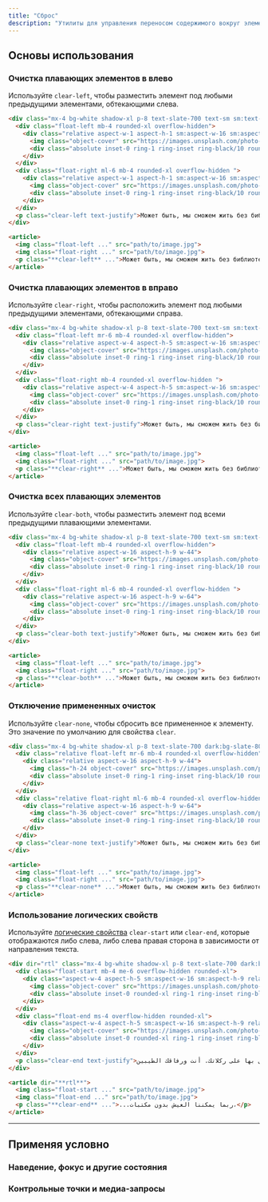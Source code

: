 ```yaml
---
title: "Сброс"
description: "Утилиты для управления переносом содержимого вокруг элемента."
---
```




## Основы использования

### Очистка плавающих элементов в влево

Используйте `clear-left`, чтобы разместить элемент под любыми предыдущими элементами, обтекающими слева.

```html {{ example: { resizable: true, p: 'none' } }}
<div class="mx-4 bg-white shadow-xl p-8 text-slate-700 text-sm sm:text-base leading-6 sm:leading-7 dark:bg-slate-800 dark:text-slate-400">
  <div class="float-left mb-4 rounded-xl overflow-hidden">
    <div class="relative aspect-w-1 aspect-h-1 sm:aspect-w-16 sm:aspect-h-9 w-24 sm:w-44">
      <img class="object-cover" src="https://images.unsplash.com/photo-1554629947-334ff61d85dc?ixid=MnwxMjA3fDB8MHxwaG90by1wYWdlfHx8fGVufDB8fHx8&ixlib=rb-1.2.1&auto=format&fit=crop&w=320&q=80" />
      <div class="absolute inset-0 ring-1 ring-inset ring-black/10 rounded-xl"></div>
    </div>
  </div>
  <div class="float-right ml-6 mb-4 rounded-xl overflow-hidden ">
    <div class="relative aspect-w-1 aspect-h-1 sm:aspect-w-16 sm:aspect-h-9 w-40 sm:w-64">
      <img class="object-cover" src="https://images.unsplash.com/photo-1554629947-334ff61d85dc?ixid=MnwxMjA3fDB8MHxwaG90by1wYWdlfHx8fGVufDB8fHx8&ixlib=rb-1.2.1&auto=format&fit=crop&w=320&q=80" />
      <div class="absolute inset-0 ring-1 ring-inset ring-black/10 rounded-xl"></div>
    </div>
  </div>
  <p class="clear-left text-justify">Может быть, мы сможем жить без библиотек, такие люди, как ты и я. Может быть. Конечно, мы слишком стары, чтобы изменить мир, но как насчет того ребенка, который сел, открыл книгу прямо сейчас в отделении местной библиотеки и нашел рисунки пи-пи и пи-пи на Коте в Шляпа и пять китайских братьев? Разве ОН не заслуживает лучшего? Смотреть. Если вы думаете, что речь идет о просроченных штрафах и недостающих книгах, вам лучше подумать еще раз. Речь идет о праве этого ребенка читать книгу, не искажая свой разум! Или: может быть, это тебя заводит, Сайнфелд; может быть, это то, как ты получаешь удовольствие. Ты и твои веселые приятели.</p>
</div>
```

```html
<article>
  <img class="float-left ..." src="path/to/image.jpg">
  <img class="float-right ..." src="path/to/image.jpg">
  <p class="**clear-left** ...">Может быть, мы сможем жить без библиотек...</p>
</article>
```

### Очистка плавающих элементов в вправо

Используйте `clear-right`, чтобы расположить элемент под любыми предыдущими элементами, обтекающими справа.

```html {{ example: { resizable: true, p: 'none' } }}
<div class="mx-4 bg-white shadow-xl p-8 text-slate-700 text-sm sm:text-base leading-6 sm:leading-7 dark:bg-slate-800 dark:text-slate-400">
  <div class="float-left mr-6 mb-4 rounded-xl overflow-hidden">
    <div class="relative aspect-w-4 aspect-h-5 sm:aspect-w-16 sm:aspect-h-9 w-28 sm:w-64">
      <img class="object-cover" src="https://images.unsplash.com/photo-1554629947-334ff61d85dc?ixid=MnwxMjA3fDB8MHxwaG90by1wYWdlfHx8fGVufDB8fHx8&ixlib=rb-1.2.1&auto=format&fit=crop&w=320&q=80" />
      <div class="absolute inset-0 ring-1 ring-inset ring-black/10 rounded-xl"></div>
    </div>
  </div>
  <div class="float-right mb-4 rounded-xl overflow-hidden ">
    <div class="relative aspect-w-4 aspect-h-5 sm:aspect-w-16 sm:aspect-h-9 w-20 sm:w-44">
      <img class="object-cover" src="https://images.unsplash.com/photo-1554629947-334ff61d85dc?ixid=MnwxMjA3fDB8MHxwaG90by1wYWdlfHx8fGVufDB8fHx8&ixlib=rb-1.2.1&auto=format&fit=crop&w=320&q=80" />
      <div class="absolute inset-0 ring-1 ring-inset ring-black/10 rounded-xl"></div>
    </div>
  </div>
  <p class="clear-right text-justify">Может быть, мы сможем жить без библиотек, такие люди, как ты и я. Может быть. Конечно, мы слишком стары, чтобы изменить мир, но как насчет того ребенка, который сел, открыл книгу прямо сейчас в отделении местной библиотеки и нашел рисунки пи-пи и пи-пи на Коте в Шляпа и пять китайских братьев? Разве ОН не заслуживает лучшего? Смотреть. Если вы думаете, что речь идет о просроченных штрафах и недостающих книгах, вам лучше подумать еще раз. Речь идет о праве этого ребенка читать книгу, не искажая свой разум! Или: может быть, это тебя заводит, Сайнфелд; может быть, это то, как ты получаешь удовольствие. Ты и твои веселые приятели.</p>
</div>
```

```html
<article>
  <img class="float-left ..." src="path/to/image.jpg">
  <img class="float-right ..." src="path/to/image.jpg">
  <p class="**clear-right** ...">Может быть, мы сможем жить без библиотек...</p>
</article>
```

### Очистка всех плавающих элементов

Используйте `clear-both`, чтобы разместить элемент под всеми предыдущими плавающими элементами.

```html {{ example: { resizable: true, p: 'none' } }}
<div class="mx-4 bg-white shadow-xl p-8 text-slate-700 text-sm sm:text-base leading-6 sm:leading-7 dark:bg-slate-800 dark:text-slate-400">
  <div class="float-left mb-4 rounded-xl overflow-hidden">
    <div class="relative aspect-w-16 aspect-h-9 w-44">
      <img class="object-cover" src="https://images.unsplash.com/photo-1554629947-334ff61d85dc?ixid=MnwxMjA3fDB8MHxwaG90by1wYWdlfHx8fGVufDB8fHx8&ixlib=rb-1.2.1&auto=format&fit=crop&w=320&q=80" />
      <div class="absolute inset-0 ring-1 ring-inset ring-black/10 rounded-xl"></div>
    </div>
  </div>
  <div class="float-right ml-6 mb-4 rounded-xl overflow-hidden ">
    <div class="relative aspect-w-16 aspect-h-9 w-64">
      <img class="object-cover" src="https://images.unsplash.com/photo-1554629947-334ff61d85dc?ixid=MnwxMjA3fDB8MHxwaG90by1wYWdlfHx8fGVufDB8fHx8&ixlib=rb-1.2.1&auto=format&fit=crop&w=320&q=80" />
      <div class="absolute inset-0 ring-1 ring-inset ring-black/10 rounded-xl"></div>
    </div>
  </div>
  <p class="clear-both text-justify">Может быть, мы сможем жить без библиотек, такие люди, как ты и я. Может быть. Конечно, мы слишком стары, чтобы изменить мир, но как насчет того ребенка, который сел, открыл книгу прямо сейчас в отделении местной библиотеки и нашел рисунки пи-пи и пи-пи на Коте в Шляпа и пять китайских братьев? Разве ОН не заслуживает лучшего? Смотреть. Если вы думаете, что речь идет о просроченных штрафах и недостающих книгах, вам лучше подумать еще раз. Речь идет о праве этого ребенка читать книгу, не искажая свой разум! Или: может быть, это тебя заводит, Сайнфелд; может быть, это то, как ты получаешь удовольствие. Ты и твои веселые приятели.</p>
</div>
```

```html
<article>
  <img class="float-left ..." src="path/to/image.jpg">
  <img class="float-right ..." src="path/to/image.jpg">
  <p class="**clear-both** ...">Может быть, мы сможем жить без библиотек...</p>
</article>
```

### Отключение примененных очисток

Используйте `clear-none`, чтобы сбросить все примененное к элементу. Это значение по умолчанию для свойства `clear`.

```html {{ example: { resizable: true, p: 'none' } }}
<div class="mx-4 bg-white shadow-xl p-8 text-slate-700 dark:bg-slate-800 dark:text-slate-400">
  <div class="relative float-left mr-6 mb-4 rounded-xl overflow-hidden">
    <div class="relative aspect-w-16 aspect-h-9 w-44">
      <img class="h-24 object-cover" src="https://images.unsplash.com/photo-1554629947-334ff61d85dc?ixid=MnwxMjA3fDB8MHxwaG90by1wYWdlfHx8fGVufDB8fHx8&ixlib=rb-1.2.1&auto=format&fit=crop&w=320&q=80" />
      <div class="absolute inset-0 ring-1 ring-inset ring-black/10 rounded-xl"></div>
    </div>
  </div>
  <div class="relative float-right ml-6 mb-4 rounded-xl overflow-hidden">
    <div class="relative aspect-w-16 aspect-h-9 w-64">
      <img class="h-36 object-cover" src="https://images.unsplash.com/photo-1554629947-334ff61d85dc?ixid=MnwxMjA3fDB8MHxwaG90by1wYWdlfHx8fGVufDB8fHx8&ixlib=rb-1.2.1&auto=format&fit=crop&w=320&q=80" />
      <div class="absolute inset-0 ring-1 ring-inset ring-black/10 rounded-xl"></div>
    </div>
  </div>
  <p class="clear-none text-justify">Может быть, мы сможем жить без библиотек, такие люди, как ты и я. Может быть. Конечно, мы слишком стары, чтобы изменить мир, но как насчет того ребенка, который сел, открыл книгу прямо сейчас в отделении местной библиотеки и нашел рисунки пи-пи и пи-пи на Коте в Шляпа и пять китайских братьев? Разве ОН не заслуживает лучшего? Смотреть. Если вы думаете, что речь идет о просроченных штрафах и недостающих книгах, вам лучше подумать еще раз. Речь идет о праве этого ребенка читать книгу, не искажая свой разум! Или: может быть, это тебя заводит, Сайнфелд; может быть, это то, как ты получаешь удовольствие. Ты и твои веселые приятели.</p>
</div>
```

```html
<article>
  <img class="float-left ..." src="path/to/image.jpg">
  <img class="float-right ..." src="path/to/image.jpg">
  <p class="**clear-none** ...">Может быть, мы сможем жить без библиотек...</p>
</article>
```

### Использование логических свойств

Используйте [логические свойства](https://developer.mozilla.org/en-US/docs/Web/CSS/CSS_Logical_Properties/Basic_concepts) `clear-start` или `clear-end`, которые отображаются либо слева, либо слева правая сторона в зависимости от направления текста.


```html {{ example: { resizable: true, p: 'none' } }}
<div dir="rtl" class="mx-4 bg-white shadow-xl p-8 text-slate-700 dark:bg-slate-800 dark:text-slate-400">
  <div class="float-start mb-4 me-6 overflow-hidden rounded-xl">
    <div class="aspect-w-4 aspect-h-5 sm:aspect-w-16 sm:aspect-h-9 relative w-28 sm:w-64">
      <img class="object-cover" src="https://images.unsplash.com/photo-1554629947-334ff61d85dc?ixid=MnwxMjA3fDB8MHxwaG90by1wYWdlfHx8fGVufDB8fHx8&ixlib=rb-1.2.1&auto=format&fit=crop&w=320&q=80" />
      <div class="absolute inset-0 rounded-xl ring-1 ring-inset ring-black/10"></div>
    </div>
  </div>
  <div class="float-end ms-4 overflow-hidden rounded-xl">
    <div class="aspect-w-4 aspect-h-5 sm:aspect-w-16 sm:aspect-h-9 relative w-20 sm:w-44">
      <img class="object-cover" src="https://images.unsplash.com/photo-1554629947-334ff61d85dc?ixid=MnwxMjA3fDB8MHxwaG90by1wYWdlfHx8fGVufDB8fHx8&ixlib=rb-1.2.1&auto=format&fit=crop&w=320&q=80" />
      <div class="absolute inset-0 rounded-xl ring-1 ring-inset ring-black/10"></div>
    </div>
  </div>
  <p class="clear-end text-justify">ربما يمكننا العيش بدون مكتبات، أشخاص مثلي ومثلك. ربما. بالتأكيد، نحن أكبر من أن نغير العالم، ولكن ماذا عن ذلك الطفل الذي يجلس ويفتح كتابًا الآن في أحد فروع المكتبة المحلية ويجد رسومات للتبول والبول على القطة في القبعة والإخوة الصينيون الخمسة؟ ألا يستحق الأفضل؟ ينظر. إذا كنت تعتقد أن الأمر يتعلق بالغرامات المتأخرة والكتب المفقودة، فمن الأفضل أن تفكر مرة أخرى. يتعلق الأمر بحق ذلك الطفل في قراءة كتاب دون أن يتشوه عقله! أو: ربما يثيرك هذا يا سينفيلد؛ ربما هذه هي الطريقة التي تحصل بها على ركلاتك. أنت ورفاقك الطيبين.</p>
</div>
```

```html
<article dir="**rtl**">
  <img class="float-start ..." src="path/to/image.jpg">
  <img class="float-end ..." src="path/to/image.jpg">
  <p class="**clear-end** ...">...ربما يمكننا العيش بدون مكتبات،</p>
</article>
```
---

## <Heading ignore>Применяя условно</Heading>

### <Heading ignore>Наведение, фокус и другие состояния</Heading>

<HoverFocusAndOtherStates defaultClass="clear-left" featuredClass="clear-none" element="p" />

### <Heading ignore>Контрольные точки и медиа-запросы</Heading>

<BreakpointsAndMediaQueries defaultClass="clear-left" featuredClass="clear-none" element="p" />
